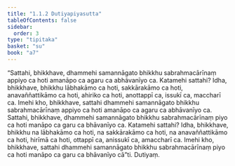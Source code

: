 ```yaml
---
title: "1.1.2 Dutiyapiyasutta"
tableOfContents: false
sidebar:
  order: 3
type: "tipitaka"
basket: "su"
book: "a7"
---
```



<DynamicBreadcrumb />

<Division number="2" book="a7" bookNo="16" page="396">

<Paragraph number="6" book="a7">
“Sattahi, bhikkhave, dhammehi samannāgato bhikkhu sabrahmacārīnaṃ appiyo ca hoti amanāpo ca agaru ca abhāvanīyo ca. Katamehi sattahi? Idha, bhikkhave, bhikkhu lābhakāmo ca hoti, sakkārakāmo ca hoti, anavaññattikāmo ca hoti, ahiriko ca hoti, anottappī ca, issukī ca, maccharī ca. Imehi kho, bhikkhave, sattahi dhammehi samannāgato bhikkhu sabrahmacārīnaṃ appiyo ca hoti amanāpo ca agaru ca abhāvanīyo ca.
</Paragraph>

<Paragraph number="7" book="a7">
Sattahi, bhikkhave, dhammehi samannāgato bhikkhu sabrahmacārīnaṃ piyo ca hoti manāpo ca garu ca bhāvanīyo ca. Katamehi sattahi? Idha, bhikkhave, bhikkhu na lābhakāmo ca hoti, na sakkārakāmo ca hoti, na anavaññattikāmo ca hoti, hirīmā ca hoti, ottappī ca, anissukī ca, amaccharī ca. Imehi kho, bhikkhave, sattahi dhammehi samannāgato bhikkhu sabrahmacārīnaṃ piyo ca hoti manāpo ca garu ca bhāvanīyo cā”ti.

</Paragraph>
</Division>

<Paragraph number="8" type="center" book="a7">
Dutiyaṃ.
</Paragraph>
